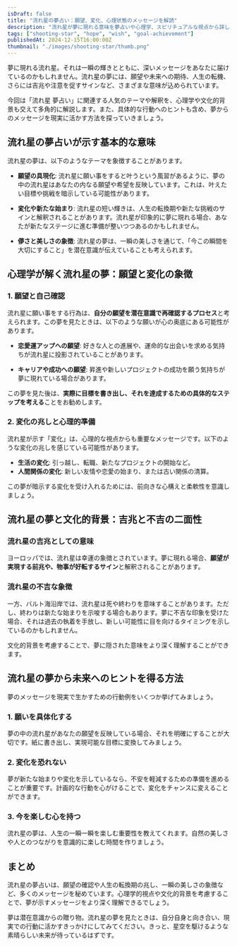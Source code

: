 ```yaml
---
isDraft: false
title: "流れ星の夢占い：願望、変化、心理状態のメッセージを解読"
description: "流れ星が夢に現れる意味を夢占いや心理学、スピリチュアルな視点から詳しく解説します。願望や未来へのヒント、吉兆を含む多面的な意味を理解しましょう。"
tags: ["shooting-star", "hope", "wish", "goal-achievement"]
publishedAt: 2024-12-15T16:00:00Z
thumbnail: "./images/shooting-star/thumb.png"
---
```


夢に現れる流れ星。それは一瞬の輝きとともに、深いメッセージをあなたに届けているのかもしれません。流れ星の夢には、願望や未来への期待、人生の転機、さらには吉兆や注意を促すサインなど、さまざまな意味が込められています。

今回は「流れ星 夢占い」に関連する人気のテーマや解釈を、心理学や文化的背景も交えて多角的に解説します。また、具体的な行動へのヒントも含め、夢からのメッセージを現実に活かす方法を探っていきましょう。

<TableOfContents />

<AdUnitToc />

## 流れ星の夢占いが示す基本的な意味

流れ星の夢は、以下のようなテーマを象徴することがあります。

- <strong>願望の具現化</strong>:
  流れ星に願い事をすると叶うという風習があるように、夢の中の流れ星はあなたの内なる願望や希望を反映しています。これは、叶えたい目標や挑戦を暗示している可能性があります。

- <strong>変化や新たな始まり</strong>:
  流れ星の短い輝きは、人生の転換期や新たな挑戦のサインと解釈されることがあります。流れ星が印象的に夢に現れる場合、あなたが新たなステージに進む準備が整いつつあるのかもしれません。

- <strong>儚さと美しさの象徴</strong>:
  流れ星の夢は、一瞬の美しさを通じて、「今この瞬間を大切にすること」を潜在意識が伝えていることも考えられます。

<AdUnit />

## 心理学が解く流れ星の夢：願望と変化の象徴

### 1. 願望と自己確認

流れ星に願い事をする行為は、**自分の願望を潜在意識で再確認するプロセス**と考えられます。この夢を見たときは、以下のような願いが心の奥底にある可能性があります。

- <strong>恋愛運アップへの願望</strong>:
  好きな人との進展や、運命的な出会いを求める気持ちが流れ星に投影されていることがあります。

- <strong>キャリアや成功への願望</strong>: 昇進や新しいプロジェクトの成功を願う気持ちが夢に現れている場合があります。

この夢を見た後は、<strong>実際に目標を書き出し、それを達成するための具体的なステップを考える</strong>ことをお勧めします。

### 2. 変化の兆しと心理的準備

流れ星が示す「変化」は、心理的な視点からも重要なメッセージです。以下のような変化の兆しを感じている可能性があります。

- <strong>生活の変化</strong>: 引っ越し、転職、新たなプロジェクトの開始など。
- <strong>人間関係の変化</strong>: 新しい友情や恋愛の始まり、または古い関係の清算。

この夢が暗示する変化を受け入れるためには、前向きな心構えと柔軟性を意識しましょう。

<AdUnit />

## 流れ星の夢と文化的背景：吉兆と不吉の二面性

### 流れ星の吉兆としての意味

ヨーロッパでは、流れ星は幸運の象徴とされています。夢に現れる場合、**願望が実現する前兆や、物事が好転するサイン**と解釈されることがあります。

### 流れ星の不吉な象徴

一方、バルト海沿岸では、流れ星は死や終わりを意味することがあります。ただし、終わりは新たな始まりを示唆する場合もあります。夢に不吉な印象を受けた場合、それは過去の執着を手放し、新しい可能性に目を向けるタイミングを示しているのかもしれません。

文化的背景を考慮することで、夢に隠された意味をより深く理解することができます。

<AdUnit />

## 流れ星の夢から未来へのヒントを得る方法

夢のメッセージを現実で生かすための行動例をいくつか挙げてみましょう。

### 1. 願いを具体化する

夢の中の流れ星があなたの願望を反映している場合、それを明確にすることが大切です。紙に書き出し、実現可能な目標に変換してみましょう。

### 2. 変化を恐れない

夢が新たな始まりや変化を示しているなら、不安を軽減するための準備を進めることが重要です。計画的な行動を心がけることで、変化をチャンスに変えることができます。

### 3. 今を楽しむ心を持つ

流れ星の夢は、人生の一瞬一瞬を楽しむ重要性を教えてくれます。自然の美しさや人とのつながりを意識的に楽しむ時間を作りましょう。

<AdUnit />

## まとめ

流れ星の夢占いは、願望の確認や人生の転換期の兆し、一瞬の美しさの象徴など、多くのメッセージを秘めています。心理学的視点や文化的背景を考慮することで、夢が示すメッセージをより深く理解できるでしょう。

夢は潜在意識からの贈り物。流れ星の夢を見たときは、自分自身と向き合い、現実での行動に活かすきっかけにしてみてください。きっと、星空を駆けるような素晴らしい未来が待っているはずです。
